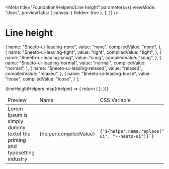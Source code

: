 
<Meta
  title="Foundation/Helpers/Line height"
  parameters={{
    viewMode: "docs",
    previewTabs: {
      canvas: { hidden: true },
    },
  }}
/>

<style>{`
  .story-demo-table tr{
      background: transparent !important;
  }

`}</style>

# Line height

  {
    name: "$neeto-ui-leading-none",
    value: "none",
    compiledValue: "none",
  },
  {
    name: "$neeto-ui-leading-tight",
    value: "tight",
    compiledValue: "tight",
  },
  {
    name: "$neeto-ui-leading-snug",
    value: "snug",
    compiledValue: "snug",
  },
  {
    name: "$neeto-ui-leading-normal",
    value: "normal",
    compiledValue: "normal",
  },
  {
    name: "$neeto-ui-leading-relaxed",
    value: "relaxed",
    compiledValue: "relaxed",
  },
  {
    name: "$neeto-ui-leading-loose",
    value: "loose",
    compiledValue: "loose",
  }
];

<table className="table-auto">
  <thead>
    <tr>
      <td className="border p-2">Preview</td>
      <td className="border p-2">Name</td>
      <td className="border p-2">CSS Variable</td>
      <td className="border p-2">Class</td>
    </tr>
  </thead>
  <tbody>
    {lineHeightHelpers.map((helper) => {
      return (
        <tr key={helper.name}>
          <td className="neeto-ui-bg-gray-800 p-2">
            <div className="p-6">
              <div
                className={`w-46 h-18 flex items-center justify-center p-3 rounded-sm neeto-ui-bg-white ${helper.name.replace(
                  "$neeto-ui",
                  "neeto-ui"
                )}`}
              >
                Lorem Ipsum is simply<br />
                dummy textof the<br />
                printing and typesetting<br />
                industry
              </div>
            </div>
          </td>
          <td className="border p-2">
            <div className="p-6">
              <div>
                {helper.compiledValue}
              </div>
            </div>
          </td>
          <td className="border p-2">
            <code>{`${helper.name.replace("$neeto-ui", "--neeto-ui")}`}</code>
          </td>
          <td className="border p-2">
            <div className="flex justify-between">
              <code>{`${helper.name.replace("$neeto-ui", "neeto-ui")}`}</code>
            </div>
          </td>
        </tr>
      );
    })}
  </tbody>
</table>
